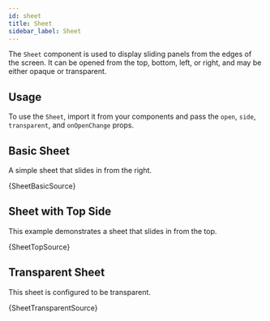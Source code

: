 ```yaml
---
id: sheet
title: Sheet
sidebar_label: Sheet
---
```


The `Sheet` component is used to display sliding panels from the edges of the screen. It can be opened from the top, bottom, left, or right, and may be either opaque or transparent.

## Usage

To use the `Sheet`, import it from your components and pass the `open`, `side`, `transparent`, and `onOpenChange` props.


## Basic Sheet

A simple sheet that slides in from the right.


<CodeSample>
    <SheetBasicDemo />
</CodeSample>

<CodeBlock language="tsx">{SheetBasicSource}</CodeBlock>

## Sheet with Top Side

This example demonstrates a sheet that slides in from the top.


<CodeSample>
    <SheetTopDemo />
</CodeSample>

<CodeBlock language="tsx">{SheetTopSource}</CodeBlock>

## Transparent Sheet

This sheet is configured to be transparent.


<CodeSample>
    <SheetTransparentDemo />
</CodeSample>

<CodeBlock language="tsx">{SheetTransparentSource}</CodeBlock>
